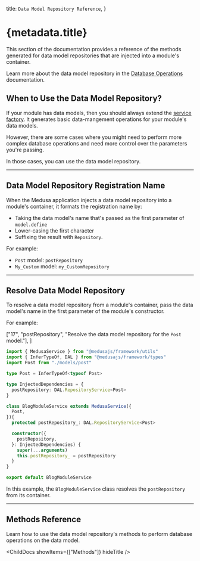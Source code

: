 
  title: `Data Model Repository Reference`,
}

# {metadata.title}

This section of the documentation provides a reference of the methods generated for data model repositories that are injected into a module's container.

<Note title="Tip">

Learn more about the data model repository in the [Database Operations](!docs!/learn/fundamentals/modules/db-operations) documentation.

</Note>

## When to Use the Data Model Repository?

If your module has data models, then you should always extend the [service factory](!docs!/learn/fundamentals/modules/service-factory). It generates basic data-mangement operations for your module's data models.

However, there are some cases where you might need to perform more complex database operations and need more control over the parameters you're passing.

In those cases, you can use the data model repository.

---

## Data Model Repository Registration Name

When the Medusa application injects a data model repository into a module's container, it formats the registration name by:

- Taking the data model's name that's passed as the first parameter of `model.define`
- Lower-casing the first character
- Suffixing the result with `Repository`.

For example:

- `Post` model: `postRepository`
- `My_Custom` model: `my_CustomRepository`

---

## Resolve Data Model Repository

To resolve a data model repository from a module's container, pass the data model's name in the first parameter of the module's constructor.

For example:

  ["17", "postRepository", "Resolve the data model repository for the `Post` model."],
]

```ts highlights={resolveRepoHighlights}
import { MedusaService } from "@medusajs/framework/utils"
import { InferTypeOf, DAL } from "@medusajs/framework/types"
import Post from "./models/post"

type Post = InferTypeOf<typeof Post>

type InjectedDependencies = {
  postRepository: DAL.RepositoryService<Post>
}

class BlogModuleService extends MedusaService({
  Post,
}){
  protected postRepository_: DAL.RepositoryService<Post>

  constructor({ 
    postRepository, 
  }: InjectedDependencies) {
    super(...arguments)
    this.postRepository_ = postRepository
  }
}

export default BlogModuleService
```

In this example, the `BlogModuleService` class resolves the `postRepository` from its container.

---

## Methods Reference

Learn how to use the data model repository's methods to perform database operations on the data model.

<ChildDocs showItems={["Methods"]} hideTitle />
